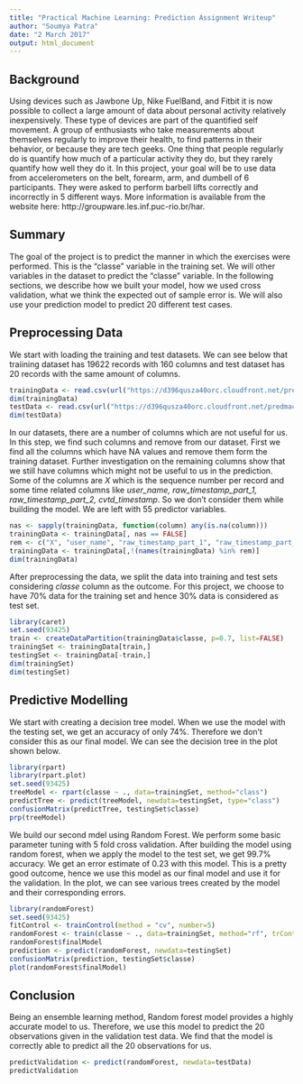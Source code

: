 ```yaml
---
title: "Practical Machine Learning: Prediction Assignment Writeup"
author: "Soumya Patra"
date: "2 March 2017"
output: html_document
---
```

## Background
Using devices such as Jawbone Up, Nike FuelBand, and Fitbit it is now possible to collect a large amount of data about personal activity relatively inexpensively. These type of devices are part of the quantified self movement. A group of enthusiasts who take measurements about themselves regularly to improve their health, to find patterns in their behavior, or because they are tech geeks. One thing that people regularly do is quantify how much of a particular activity they do, but they rarely quantify how well they do it. In this project, your goal will be to use data from accelerometers on the belt, forearm, arm, and dumbell of 6 participants. They were asked to perform barbell lifts correctly and incorrectly in 5 different ways. More information is available from the website here: http://groupware.les.inf.puc-rio.br/har.

## Summary
The goal of the project is to predict the manner in which the exercises were performed. This is the "classe" variable in the training set. We will other variables in the dataset to predict the "classe" variable. In the following sections, we describe how we built your model, how we used cross validation, what we think the expected out of sample error is. We will also use your prediction model to predict 20 different test cases.

## Preprocessing Data
We start with loading the training and test datasets. We can see below that traiining dataset has 19622 records with 160 columns and test dataset has 20 records with the same amount of columns. 
```r
trainingData <- read.csv(url("https://d396qusza40orc.cloudfront.net/predmachlearn/pml-training.csv"), na.strings=c("", "NA", "NULL"))
dim(trainingData)
testData <- read.csv(url("https://d396qusza40orc.cloudfront.net/predmachlearn/pml-testing.csv"), na.strings=c("", "NA", "NULL"))
dim(testData)
```

In our datasets, there are a number of columns which are not useful for us. In this step, we find such columns and remove from our dataset. First we find all the columns which have NA values and remove them form the training dataset. Further investigation on the remaining columns show that we still have columns which might not be useful to us in the prediction. Some of the columns are *X* which is the sequence number per record and some time related columns like *user_name, raw_timestamp_part_1, raw_timestamp_part_2, cvtd_timestamp*. So we don't consider them while building the model. We are left with 55 predictor variables.
```r
nas <- sapply(trainingData, function(column) any(is.na(column)))
trainingData <- trainingData[, nas == FALSE]
rem <- c("X", "user_name", "raw_timestamp_part_1", "raw_timestamp_part_2", "cvtd_timestamp")
trainingData <- trainingData[,!(names(trainingData) %in% rem)]
dim(trainingData)
```

After preprocessing the data, we split the data into training and test sets considering *classe* column as the outcome. For this project, we choose to have 70% data for the training set and hence 30% data is considered as test set.

```r
library(caret)
set.seed(93425)
train <- createDataPartition(trainingData$classe, p=0.7, list=FALSE)
trainingSet <- trainingData[train,]
testingSet <- trainingData[-train,]
dim(trainingSet)
dim(testingSet)
```

## Predictive Modelling

We start with creating a decision tree model. When we use the model with the testing set, we get an accuracy of only 74%. Therefore we don't consider this as our final model. We can see the decision tree in the plot shown below.
```r
library(rpart)
library(rpart.plot)
set.seed(93425)
treeModel <- rpart(classe ~ ., data=trainingSet, method="class")
predictTree <- predict(treeModel, newdata=testingSet, type="class")
confusionMatrix(predictTree, testingSet$classe)
prp(treeModel)
```

We build our second mdel using Random Forest. We perform some basic parameter tuning with 5 fold cross validation. After building the model using random forest, when we apply the model to the test set, we get 99.7% accuracy. We get an error estimate of 0.23 with this model. This is a pretty good outcome, hence we use this model as our final model and use it for the validation. In the plot, we can see various trees created by the model and their corresponding errors.

```r
library(randomForest)
set.seed(93425)
fitControl <- trainControl(method = "cv", number=5)
randomForest <- train(classe ~ ., data=trainingSet, method="rf", trControl=fitControl)
randomForest$finalModel
prediction <- predict(randomForest, newdata=testingSet)
confusionMatrix(prediction, testingSet$classe)
plot(randomForest$finalModel)
```

## Conclusion
Being an ensemble learning method, Random forest model provides a highly accurate model to us. Therefore, we use this model to predict the 20 observations given in the validation test data. We find that the model is correctly able to predict all the 20 observations for us.

```r
predictValidation <- predict(randomForest, newdata=testData)
predictValidation
```

